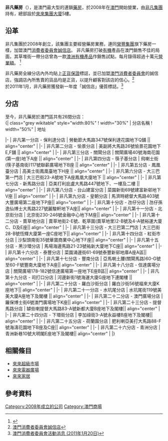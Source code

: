 {{Infobox Company 
|company_name=非凡藥房
|company_name_en={{lang-pt|Farmácia Alpha}}
|company_logo=[[File:Farmaciaalpha.jpg|File:Farmaciaalpha.jpg]] 
|company_type=[[非凡集團|非凡集團]]旗下公司
|company_slogan=
|foundation= 2008年
|abbreviated_name=
|location=[[File:Flag_of_Macau.svg|25px]][[澳門|澳門]][[慕拉士大馬路|慕拉士大馬路]]來來集團大廈五樓
|area_served={{RAEM}}
|key_people=董事總經理︰[[曾憲章|曾憲章]]
|industry=[[藥房|藥房]]
|parent=[[榮豐集團|榮豐集團]]
|width=250px
}}
'''非凡藥房'''（{{lang-pt|Farmácia Alpha}}），是澳門最大型的連鎖[[藥房|藥房]]，於2008年在[[澳門|澳門]]開始營業，由[[非凡集團|非凡集團]]持有，總部設於[[來來集團大廈|來來集團大廈]]5樓。

== 沿革 ==
非凡集團於2008年創立，該集團主要經營藥房業務，連同[[榮豐集團|榮豐集團]]旗下藥房一樣，加盟澳門[[消費者委員會|消費者委員會]][[誠信店|誠信店]]。
非凡藥房打破[[有機|有機]]產品在澳門銷售不佳的局面，其草堆街一帶分店曾為一款[[澳洲|澳洲]][[有機產品|有機產品]]作銷售試點，每月錄得超過十萬元[[營業額|營業額]]。
<ref>{{cite news|publisher=[[澳門日報|澳門日報]]|date=2010年2月12日C9版|title=非凡打破有機產品銷售不佳的局面|url=http://www.macaodaily.com/html/2010-02/12/content_426292.htm|deadurl=yes|archiveurl=https://web.archive.org/web/20100216135809/http://www.macaodaily.com/html/2010-02/12/content_426292.htm|archivedate=2010年2月16日}}</ref>

非凡藥房全線分店內外均貼上[[正貨保證|正貨保證]]標誌，並已加盟[[澳門|澳門]][[消費者委員會|消費者委員會]]的誠信店，強調店內所售賣的貨品均是正貨，以提升顧客對該店的信心。<ref>[http://www.consumer.gov.mo/c/ 澳門消費者委員會誠信店]</ref><br>
於2011年1月，非凡藥房獲發新一年度「誠信店」優質標誌。<ref>[http://www.consumer.gov.mo/c/ 澳門消費者委員會活動消息 (2011年1月20日)]</ref>

== 分店 ==
至今，非凡藥房於澳門區共有26間分店：<br>
{| class="grey wikitable" style="width:80%" 
! width="30%" | 分店名稱
! width="50%" | 地址

|-
| 非凡第一分店 - 保利達分店
| 勞動節大馬路347號保利達花園地下Q舖 || align="center" |
|-
| 非凡第二分店 - 愉景分店
| 美副將大馬路26號愉景花園地下E,F舖 || align="center" |
|-
| 非凡第三分店 - 關閘分店
| 關閘廣場40號海南花園(第一座)地下A座 || align="center" |
|-
| 非凡第四分店 - 筷子基分店
| 飛喇士街(筷子基南街)117號聯薪廣場地下B座 || align="center" |
|-
| 非凡第五分店 - 鳳凰臺分店
| 高美士街鳳凰臺地下H座 || align="center" |
|-
| 非凡第六分店 - 大三巴第一門店
| 大三巴街23-A號地下A座鳳凰大廈地下 || align="center" |
|-
| 非凡第七分店 - 新馬路分店
| 亞美打利庇盧大馬路447號地下、一樓及二樓 || align="center" |
|-
| 非凡第八分店 - 台山建富分店
| 菜園新街69號建富新邨地下V座 || align="center" |
|-
| 非凡第九分店 - 皇朝分店
| 馬濟時總督大馬路403號大豐廣場第二座地下P座|| align="center" |
|-
| 非凡第十分店 - 氹仔分店
| 氹仔孫逸仙博士大馬路227號麗駿軒地下A座|| align="center" |
|-
| 非凡第十一分店 - 北京街分店
| 北京街230-246號金融中心地下M座|| align="center" |
|-
| 非凡第十二分店 - 賣草地分店
| 賣草地街2-E號、乾草圍(賣草地里)2-B號及4-A號裕運大廈C、D及E座|| align="center" |
|-
| 非凡第十三分店 - 大三巴第二門店
| 大三巴街28-B號恆輝大廈第一座C座地下|| align="center" |
|-
| 非凡第十四分店 - 紅街市分店
| 沙梨頭南街35號華寶商業中心地下F座|| align="center" |
|-
| 非凡第十五分店 - 黑沙環分店
| 馬場海邊馬路21-23號祐新大廈地下C座|| align="center" |
|-
| 非凡第十六分店 - 泰豐分店
| 菜園涌邊街61-69號泰豐新邨地庫A座A區|| align="center" |
|-
| 非凡第十七分店 - 豐南分店
| 亞馬喇土腰(關閘馬路)60-G號至60-F號豐南大廈地下A座|| align="center" |
|-
| 非凡第十八分店 - 信達廣場分店
| 關閘廣場178-182號信達廣場第一座地下E座B區|| align="center" |
|-
| 非凡第十九分店 - 司打口分店
| 河邊新街1號海運大廈G座地下連閣樓 || align="center" |
|-
| 非凡第二十分店 - 羅白沙街分店
| 羅白沙街56號福來大廈K座地下|| align="center" |
|-
| 非凡第二十一分店 - 水坑尾分店
| 水坑尾街119號美美大廈A座地下及閣樓 || align="center" |
|-
| 非凡第二十二分店 - 澳門廣場分店
| 羅保博士街6號澳門廣場地下K座|| align="center" |
|-
| 非凡第二十三分店 - 提督馬路分店
| 罅些喇提督大馬路83-A號新都大廈B座地下及閣樓|| align="center" |
|-
| 非凡第二十四分店 - 下環街分店
| 李加祿街3-A號永益樓B座地下及閣樓|| align="center" |
|-
| 非凡第二十五分店 - 荷蘭園分店
| 肥利喇亞美打大馬路88-F號海濤花園地下B座及C座|| align="center" |
|-
| 非凡第二十六分店 - 青洲分店
| 青洲新巷10號大明閣E座地下及閣樓|| align="center" |
|}

== 相關條目 ==
*[[來來超級市場|來來超級市場]]
*[[來來電器廣場|來來電器廣場]]
*[[來來家居|來來家居]]

== 參考資料 ==
<div class="references-small">
<references />
</div>

[[Category:2008年成立的公司|Category:2008年成立的公司]]
[[Category:澳門商場|Category:澳門商場]]